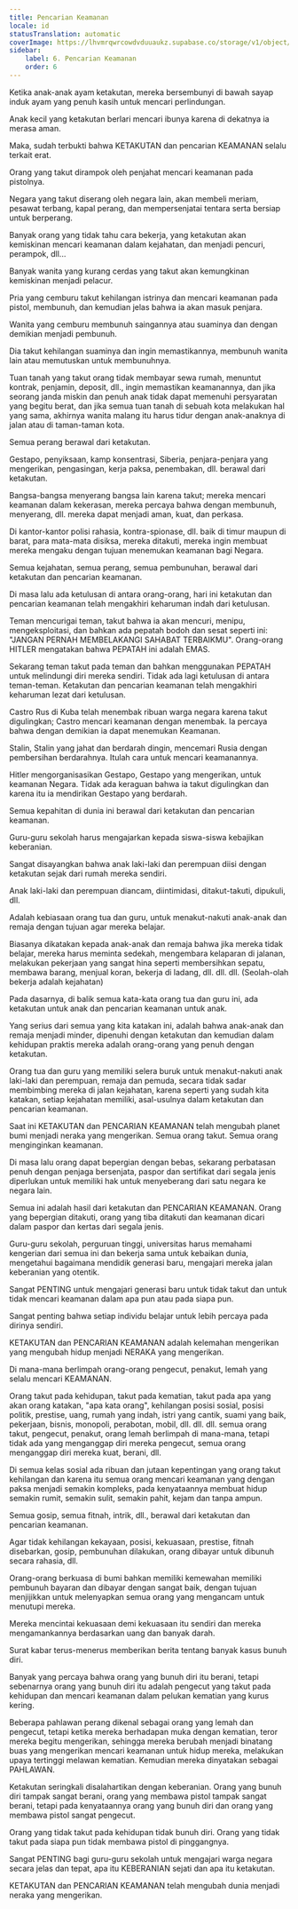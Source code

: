 ```yaml
---
title: Pencarian Keamanan
locale: id
statusTranslation: automatic
coverImage: https://lhvmrqwrcowdvduuaukz.supabase.co/storage/v1/object/public/strapi-uploads/small_cover-educacion-fundamental.webp-2d51a7828a2b1309555be27f7e2a61a0.webp
sidebar:
    label: 6. Pencarian Keamanan
    order: 6
---
```

Ketika anak-anak ayam ketakutan, mereka bersembunyi di bawah sayap induk ayam yang penuh kasih untuk mencari perlindungan.

Anak kecil yang ketakutan berlari mencari ibunya karena di dekatnya ia merasa aman.

Maka, sudah terbukti bahwa KETAKUTAN dan pencarian KEAMANAN selalu terkait erat.

Orang yang takut dirampok oleh penjahat mencari keamanan pada pistolnya.

Negara yang takut diserang oleh negara lain, akan membeli meriam, pesawat terbang, kapal perang, dan mempersenjatai tentara serta bersiap untuk berperang.

Banyak orang yang tidak tahu cara bekerja, yang ketakutan akan kemiskinan mencari keamanan dalam kejahatan, dan menjadi pencuri, perampok, dll...

Banyak wanita yang kurang cerdas yang takut akan kemungkinan kemiskinan menjadi pelacur.

Pria yang cemburu takut kehilangan istrinya dan mencari keamanan pada pistol, membunuh, dan kemudian jelas bahwa ia akan masuk penjara.

Wanita yang cemburu membunuh saingannya atau suaminya dan dengan demikian menjadi pembunuh.

Dia takut kehilangan suaminya dan ingin memastikannya, membunuh wanita lain atau memutuskan untuk membunuhnya.

Tuan tanah yang takut orang tidak membayar sewa rumah, menuntut kontrak, penjamin, deposit, dll., ingin memastikan keamanannya, dan jika seorang janda miskin dan penuh anak tidak dapat memenuhi persyaratan yang begitu berat, dan jika semua tuan tanah di sebuah kota melakukan hal yang sama, akhirnya wanita malang itu harus tidur dengan anak-anaknya di jalan atau di taman-taman kota.

Semua perang berawal dari ketakutan.

Gestapo, penyiksaan, kamp konsentrasi, Siberia, penjara-penjara yang mengerikan, pengasingan, kerja paksa, penembakan, dll. berawal dari ketakutan.

Bangsa-bangsa menyerang bangsa lain karena takut; mereka mencari keamanan dalam kekerasan, mereka percaya bahwa dengan membunuh, menyerang, dll. mereka dapat menjadi aman, kuat, dan perkasa.

Di kantor-kantor polisi rahasia, kontra-spionase, dll. baik di timur maupun di barat, para mata-mata disiksa, mereka ditakuti, mereka ingin membuat mereka mengaku dengan tujuan menemukan keamanan bagi Negara.

Semua kejahatan, semua perang, semua pembunuhan, berawal dari ketakutan dan pencarian keamanan.

Di masa lalu ada ketulusan di antara orang-orang, hari ini ketakutan dan pencarian keamanan telah mengakhiri keharuman indah dari ketulusan.

Teman mencurigai teman, takut bahwa ia akan mencuri, menipu, mengeksploitasi, dan bahkan ada pepatah bodoh dan sesat seperti ini: "JANGAN PERNAH MEMBELAKANGI SAHABAT TERBAIKMU". Orang-orang HITLER mengatakan bahwa PEPATAH ini adalah EMAS.

Sekarang teman takut pada teman dan bahkan menggunakan PEPATAH untuk melindungi diri mereka sendiri. Tidak ada lagi ketulusan di antara teman-teman. Ketakutan dan pencarian keamanan telah mengakhiri keharuman lezat dari ketulusan.

Castro Rus di Kuba telah menembak ribuan warga negara karena takut digulingkan; Castro mencari keamanan dengan menembak. Ia percaya bahwa dengan demikian ia dapat menemukan Keamanan.

Stalin, Stalin yang jahat dan berdarah dingin, mencemari Rusia dengan pembersihan berdarahnya. Itulah cara untuk mencari keamanannya.

Hitler mengorganisasikan Gestapo, Gestapo yang mengerikan, untuk keamanan Negara. Tidak ada keraguan bahwa ia takut digulingkan dan karena itu ia mendirikan Gestapo yang berdarah.

Semua kepahitan di dunia ini berawal dari ketakutan dan pencarian keamanan.

Guru-guru sekolah harus mengajarkan kepada siswa-siswa kebajikan keberanian.

Sangat disayangkan bahwa anak laki-laki dan perempuan diisi dengan ketakutan sejak dari rumah mereka sendiri.

Anak laki-laki dan perempuan diancam, diintimidasi, ditakut-takuti, dipukuli, dll.

Adalah kebiasaan orang tua dan guru, untuk menakut-nakuti anak-anak dan remaja dengan tujuan agar mereka belajar.

Biasanya dikatakan kepada anak-anak dan remaja bahwa jika mereka tidak belajar, mereka harus meminta sedekah, mengembara kelaparan di jalanan, melakukan pekerjaan yang sangat hina seperti membersihkan sepatu, membawa barang, menjual koran, bekerja di ladang, dll. dll. dll. (Seolah-olah bekerja adalah kejahatan)

Pada dasarnya, di balik semua kata-kata orang tua dan guru ini, ada ketakutan untuk anak dan pencarian keamanan untuk anak.

Yang serius dari semua yang kita katakan ini, adalah bahwa anak-anak dan remaja menjadi minder, dipenuhi dengan ketakutan dan kemudian dalam kehidupan praktis mereka adalah orang-orang yang penuh dengan ketakutan.

Orang tua dan guru yang memiliki selera buruk untuk menakut-nakuti anak laki-laki dan perempuan, remaja dan pemuda, secara tidak sadar membimbing mereka di jalan kejahatan, karena seperti yang sudah kita katakan, setiap kejahatan memiliki, asal-usulnya dalam ketakutan dan pencarian keamanan.

Saat ini KETAKUTAN dan PENCARIAN KEAMANAN telah mengubah planet bumi menjadi neraka yang mengerikan. Semua orang takut. Semua orang menginginkan keamanan.

Di masa lalu orang dapat bepergian dengan bebas, sekarang perbatasan penuh dengan penjaga bersenjata, paspor dan sertifikat dari segala jenis diperlukan untuk memiliki hak untuk menyeberang dari satu negara ke negara lain.

Semua ini adalah hasil dari ketakutan dan PENCARIAN KEAMANAN. Orang yang bepergian ditakuti, orang yang tiba ditakuti dan keamanan dicari dalam paspor dan kertas dari segala jenis.

Guru-guru sekolah, perguruan tinggi, universitas harus memahami kengerian dari semua ini dan bekerja sama untuk kebaikan dunia, mengetahui bagaimana mendidik generasi baru, mengajari mereka jalan keberanian yang otentik.

Sangat PENTING untuk mengajari generasi baru untuk tidak takut dan untuk tidak mencari keamanan dalam apa pun atau pada siapa pun.

Sangat penting bahwa setiap individu belajar untuk lebih percaya pada dirinya sendiri.

KETAKUTAN dan PENCARIAN KEAMANAN adalah kelemahan mengerikan yang mengubah hidup menjadi NERAKA yang mengerikan.

Di mana-mana berlimpah orang-orang pengecut, penakut, lemah yang selalu mencari KEAMANAN.

Orang takut pada kehidupan, takut pada kematian, takut pada apa yang akan orang katakan, "apa kata orang", kehilangan posisi sosial, posisi politik, prestise, uang, rumah yang indah, istri yang cantik, suami yang baik, pekerjaan, bisnis, monopoli, perabotan, mobil, dll. dll. dll. semua orang takut, pengecut, penakut, orang lemah berlimpah di mana-mana, tetapi tidak ada yang menganggap diri mereka pengecut, semua orang menganggap diri mereka kuat, berani, dll.

Di semua kelas sosial ada ribuan dan jutaan kepentingan yang orang takut kehilangan dan karena itu semua orang mencari keamanan yang dengan paksa menjadi semakin kompleks, pada kenyataannya membuat hidup semakin rumit, semakin sulit, semakin pahit, kejam dan tanpa ampun.

Semua gosip, semua fitnah, intrik, dll., berawal dari ketakutan dan pencarian keamanan.

Agar tidak kehilangan kekayaan, posisi, kekuasaan, prestise, fitnah disebarkan, gosip, pembunuhan dilakukan, orang dibayar untuk dibunuh secara rahasia, dll.

Orang-orang berkuasa di bumi bahkan memiliki kemewahan memiliki pembunuh bayaran dan dibayar dengan sangat baik, dengan tujuan menjijikkan untuk melenyapkan semua orang yang mengancam untuk menutupi mereka.

Mereka mencintai kekuasaan demi kekuasaan itu sendiri dan mereka mengamankannya berdasarkan uang dan banyak darah.

Surat kabar terus-menerus memberikan berita tentang banyak kasus bunuh diri.

Banyak yang percaya bahwa orang yang bunuh diri itu berani, tetapi sebenarnya orang yang bunuh diri itu adalah pengecut yang takut pada kehidupan dan mencari keamanan dalam pelukan kematian yang kurus kering.

Beberapa pahlawan perang dikenal sebagai orang yang lemah dan pengecut, tetapi ketika mereka berhadapan muka dengan kematian, teror mereka begitu mengerikan, sehingga mereka berubah menjadi binatang buas yang mengerikan mencari keamanan untuk hidup mereka, melakukan upaya tertinggi melawan kematian. Kemudian mereka dinyatakan sebagai PAHLAWAN.

Ketakutan seringkali disalahartikan dengan keberanian. Orang yang bunuh diri tampak sangat berani, orang yang membawa pistol tampak sangat berani, tetapi pada kenyataannya orang yang bunuh diri dan orang yang membawa pistol sangat pengecut.

Orang yang tidak takut pada kehidupan tidak bunuh diri. Orang yang tidak takut pada siapa pun tidak membawa pistol di pinggangnya.

Sangat PENTING bagi guru-guru sekolah untuk mengajari warga negara secara jelas dan tepat, apa itu KEBERANIAN sejati dan apa itu ketakutan.

KETAKUTAN dan PENCARIAN KEAMANAN telah mengubah dunia menjadi neraka yang mengerikan.

